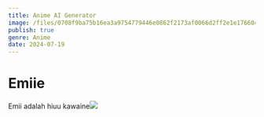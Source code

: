 ```yaml
---
title: Anime AI Generator
image: /files/0708f9ba75b16ea3a9754779446e0862f2173af0066d2ff2e1e1766046579978.png
publish: true
genre: Anime
date: 2024-07-19
---
```

# **Emiie**

Emii adalah hiuu kawaine![](https://raw.githubusercontent.com/gawrarr/coba/main/files/ellie.png)